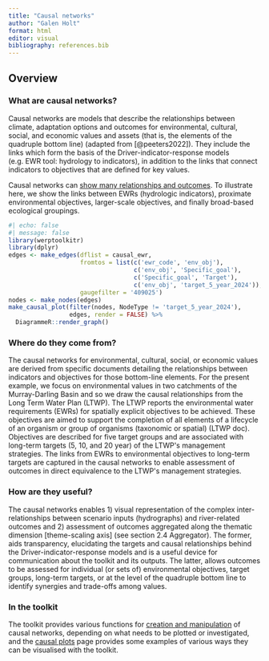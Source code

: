 ```yaml
---
title: "Causal networks"
author: "Galen Holt"
format: html
editor: visual
bibliography: references.bib
---
```


## Overview

### What are causal networks?

Causal networks are models that describe the relationships between climate, adaptation options and outcomes for environmental, cultural, social, and economic values and assets (that is, the elements of the quadruple bottom line) (adapted from [@peeters2022]). They include the links which form the basis of the Driver-indicator-response models (e.g. EWR tool: hydrology to indicators), in addition to the links that connect indicators to objectives that are defined for key values.

Causal networks can [show many relationships and outcomes](causal_plots.qmd). To illustrate here, we show the links between EWRs (hydrologic indicators), proximate environmental objectives, larger-scale objectives, and finally broad-based ecological groupings.

```r
#| echo: false 
#| message: false
library(werptoolkitr)
library(dplyr)
edges <- make_edges(dflist = causal_ewr,
                    fromtos = list(c('ewr_code', 'env_obj'),
                                   c('env_obj', 'Specific_goal'),
                                   c('Specific_goal', 'Target'),
                                   c('env_obj', 'target_5_year_2024')),
                    gaugefilter = '409025') 
nodes <- make_nodes(edges)  
make_causal_plot(filter(nodes, NodeType != 'target_5_year_2024'), 
                 edges, render = FALSE) %>%
  DiagrammeR::render_graph()
```

### Where do they come from?

The causal networks for environmental, cultural, social, or economic values are derived from specific documents detailing the relationships between indicators and objectives for those bottom-line elements. For the present example, we focus on environmental values in two catchments of the Murray-Darling Basin and so we draw the causal relationships from the Long Term Water Plan (LTWP). The LTWP reports the environmental water requirements (EWRs) for spatially explicit objectives to be achieved. These objectives are aimed to support the completion of all elements of a lifecycle of an organism or group of organisms (taxonomic or spatial) (LTWP doc). Objectives are described for five target groups and are associated with long-term targets (5, 10, and 20 year) of the LTWP\'s management strategies. The links from EWRs to environmental objectives to long-term targets are captured in the causal networks to enable assessment of outcomes in direct equivalence to the LTWP\'s management strategies. 

### How are they useful?

The causal networks enables 1) visual representation of the complex inter-relationships between scenario inputs (hydrographs) and river-related outcomes and 2) assessment of outcomes aggregated along the thematic dimension \[theme-scaling axis\] (see section 2.4 Aggregator). The former, aids transparency, elucidating the targets and causal relationships behind the Driver-indicator-response models and is a useful device for communication about the toolkit and its outputs. The latter, allows outcomes to be assessed for individual (or sets of) environmental objectives, target groups, long-term targets, or at the level of the quadruple bottom line to identify synergies and trade-offs among values. 

### In the toolkit

The toolkit provides various functions for [creation and manipulation](causal_manipulation.qmd) of causal networks, depending on what needs to be plotted or investigated, and the [causal plots](causal_plots.qmd) page provides some examples of various ways they can be visualised with the toolkit.
